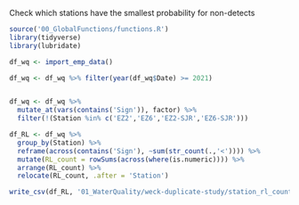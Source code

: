 Check which stations have the smallest probability for non-detects

```r
source('00_GlobalFunctions/functions.R')
library(tidyverse)
library(lubridate)
```

```r
df_wq <- import_emp_data()

df_wq <- df_wq %>% filter(year(df_wq$Date) >= 2021)


df_wq <- df_wq %>%
  mutate_at(vars(contains('Sign')), factor) %>%
  filter(!(Station %in% c('EZ2','EZ6','EZ2-SJR','EZ6-SJR')))
```

```r
df_RL <- df_wq %>%
  group_by(Station) %>%
  reframe(across(contains('Sign'), ~sum(str_count(.,'<')))) %>%
  mutate(RL_count = rowSums(across(where(is.numeric)))) %>%
  arrange(RL_count) %>%
  relocate(RL_count, .after = 'Station')

write_csv(df_RL, '01_WaterQuality/weck-duplicate-study/station_rl_count_21-23.csv')
```
